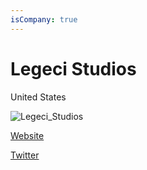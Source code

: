 ```yaml
---
isCompany: true
---
```


# Legeci Studios

<Location>

United States

</Location>

![Legeci_Studios](./images/Legeci_Studios_v1.png)

<Website>

[Website](http://legecistudios.com)

[Twitter](https://twitter.com/LegeciStudios)

</Website>
